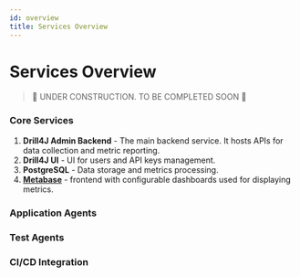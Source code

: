```yaml
---
id: overview
title: Services Overview
---
```


# Services Overview

> 🚧 UNDER CONSTRUCTION. TO BE COMPLETED SOON 🚧

### Core Services

1. __Drill4J Admin Backend__ - The main backend service. It hosts APIs for data collection and metric reporting.
2. __Drill4J UI__ - UI for users and API keys management.
3. __PostgreSQL__ - Data storage and metrics processing.
4. [__Metabase__](https://www.metabase.com/) - frontend with configurable dashboards used for displaying metrics.

### Application Agents

### Test Agents

### CI/CD Integration